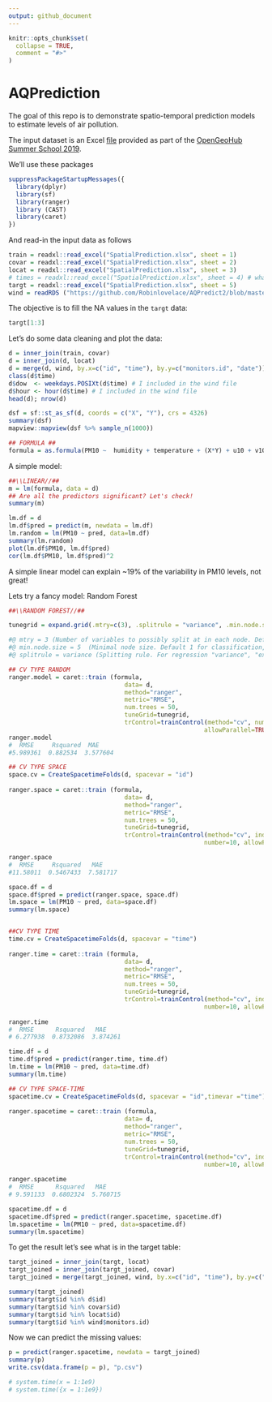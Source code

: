 ```yaml
---
output: github_document
---
```


<!-- README.md is generated from README.Rmd. Please edit that file -->

```r
knitr::opts_chunk$set(
  collapse = TRUE,
  comment = "#>"
)
```

# AQPrediction

<!-- badges: start -->
<!-- badges: end -->

The goal of this repo is to demonstrate spatio-temporal prediction models to estimate levels of air pollution.

The input dataset is an Excel [file](https://drive.google.com/open?id=14GvlMCBLR9FQ_BsCeg0tj-pb1AadXr3G3gKPnrfm8gg) provided as part of the [OpenGeoHub Summer School 2019](https://opengeohub.org/summer_school_2019).

We'll use these packages

```r
suppressPackageStartupMessages({
  library(dplyr)
  library(sf)
  library(ranger)
  library (CAST)
  library(caret)
})
```

And read-in the input data as follows

```r
train = readxl::read_excel("SpatialPrediction.xlsx", sheet = 1)
covar = readxl::read_excel("SpatialPrediction.xlsx", sheet = 2)
locat = readxl::read_excel("SpatialPrediction.xlsx", sheet = 3)
# times = readxl::read_excel("SpatialPrediction.xlsx", sheet = 4) # what is this? -->Their test set. They will use to check our model
targt = readxl::read_excel("SpatialPrediction.xlsx", sheet = 5)
wind = readRDS ("https://github.com/Robinlovelace/AQPredict2/blob/master/ERA5_24h_uvWind_precip.RDS") ## CHECK if the path is correct.
```

The objective is to fill the NA values in the `targt` data:

```r
targt[1:3]
```

Let's do some data cleaning and plot the data:

```r
d = inner_join(train, covar)
d = inner_join(d, locat)
d = merge(d, wind, by.x=c("id", "time"), by.y=c("monitors.id", "date")) ### inner_join to join using two columns????
class(d$time)
d$dow  <- weekdays.POSIXt(d$time) # I included in the wind file
d$hour <- hour(d$time) # I included in the wind file
head(d); nrow(d)

dsf = sf::st_as_sf(d, coords = c("X", "Y"), crs = 4326)
summary(dsf)
mapview::mapview(dsf %>% sample_n(1000))
```

```r
## FORMULA ##
formula = as.formula(PM10 ~  humidity + temperature + (X*Y) + u10 + v10 + tp + dow + hour)
```
A simple model:

```r
##\\LINEAR//##
m = lm(formula, data = d)
## Are all the predictors significant? Let's check!
summary(m)

lm.df = d
lm.df$pred = predict(m, newdata = lm.df)
lm.random = lm(PM10 ~ pred, data=lm.df)
summary(lm.random)
plot(lm.df$PM10, lm.df$pred)
cor(lm.df$PM10, lm.df$pred)^2
```
A simple linear model can explain ~19% of the variability in PM10 levels, not great!

Lets try a fancy model: Random Forest

```r
##\\RANDOM FOREST//##

tunegrid = expand.grid(.mtry=c(3), .splitrule = "variance", .min.node.size = c(5))

#@ mtry = 3 (Number of variables to possibly split at in each node. Default is the (rounded down) square root of the number variables).
#@ min.node.size = 5  (Minimal node size. Default 1 for classification, 5 for regression, 3 for survival, and 10 for probability).
#@ splitrule = variance (Splitting rule. For regression "variance", "extratrees" or "maxstat" with default "variance").

## CV TYPE RANDOM
ranger.model = caret::train (formula, 
                                data= d, 
                                method="ranger", 
                                metric="RMSE",
                                num.trees = 50,
                                tuneGrid=tunegrid, 
                                trControl=trainControl(method="cv", number=10, 
                                                      allowParallel=TRUE))  
ranger.model
#  RMSE     Rsquared  MAE     
#5.989361  0.882534  3.577604

## CV TYPE SPACE
space.cv = CreateSpacetimeFolds(d, spacevar = "id")
  
ranger.space = caret::train (formula, 
                                data= d, 
                                method="ranger", 
                                metric="RMSE",
                                num.trees = 50,
                                tuneGrid=tunegrid,
                                trControl=trainControl(method="cv", index = space.cv$index,
                                                      number=10, allowParallel = TRUE))

ranger.space 
#  RMSE     Rsquared   MAE     
#11.58011  0.5467433  7.581717

space.df = d
space.df$pred = predict(ranger.space, space.df)
lm.space = lm(PM10 ~ pred, data=space.df)
summary(lm.space)


##CV TYPE TIME
time.cv = CreateSpacetimeFolds(d, spacevar = "time")
  
ranger.time = caret::train (formula, 
                                data= d, 
                                method="ranger", 
                                metric="RMSE",
                                num.trees = 50,
                                tuneGrid=tunegrid,
                                trControl=trainControl(method="cv", index = time.cv$index,
                                                      number=10, allowParallel = TRUE))
                                                      
ranger.time
#  RMSE      Rsquared   MAE     
# 6.277938  0.8732086  3.874261

time.df = d
time.df$pred = predict(ranger.time, time.df)
lm.time = lm(PM10 ~ pred, data=time.df)
summary(lm.time)

## CV TYPE SPACE-TIME 
spacetime.cv = CreateSpacetimeFolds(d, spacevar = "id",timevar ="time")
  
ranger.spacetime = caret::train (formula, 
                                data= d, 
                                method="ranger", 
                                metric="RMSE",
                                num.trees = 50,
                                tuneGrid=tunegrid,
                                trControl=trainControl(method="cv", index = spacetime.cv$index,
                                                      number=10, allowParallel = TRUE))
                                                      
ranger.spacetime
#  RMSE      Rsquared   MAE     
# 9.591133  0.6802324  5.760715

spacetime.df = d
spacetime.df$pred = predict(ranger.spacetime, spacetime.df)
lm.spacetime = lm(PM10 ~ pred, data=spacetime.df)
summary(lm.spacetime)
```

To get the result let's see what is in the target table:

```r
targt_joined = inner_join(targt, locat)
targt_joined = inner_join(targt_joined, covar)
targt_joined = merge(targt_joined, wind, by.x=c("id", "time"), by.y=c("monitors.id", "date")) ## inner_join to join using two columns????

summary(targt_joined)
summary(targt$id %in% d$id)
summary(targt$id %in% covar$id)
summary(targt$id %in% locat$id)
summary(targt$id %in% wind$monitors.id)
```
Now we can predict the missing values:

```r
p = predict(ranger.spacetime, newdata = targt_joined)
summary(p)
write.csv(data.frame(p = p), "p.csv")
```

```r
# system.time(x = 1:1e9)
# system.time({x = 1:1e9})
```

